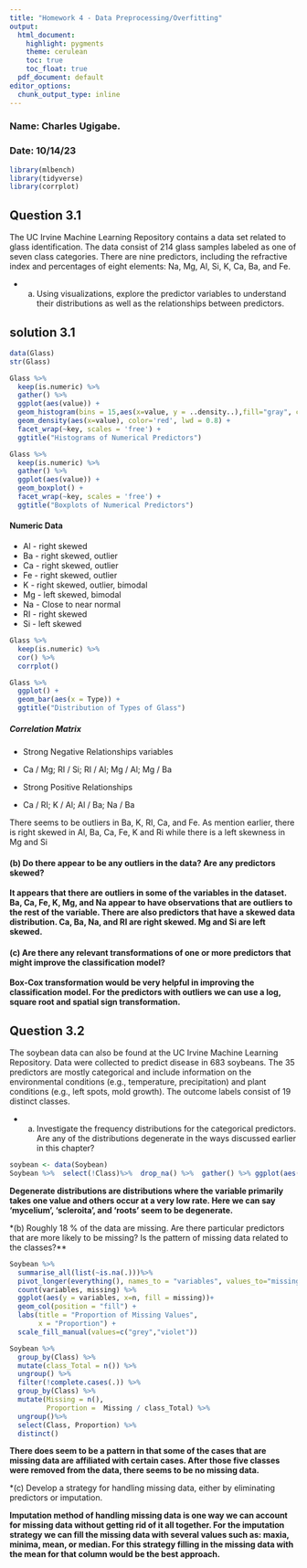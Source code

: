---
title: "Homework 4 - Data Preprocessing/Overfitting"
output:
  html_document:
    highlight: pygments
    theme: cerulean
    toc: true
    toc_float: true
  pdf_document: default
editor_options: 
  chunk_output_type: inline
---

### Name: Charles Ugigabe.
### Date: 10/14/23

```{r message=FALSE, warning=FALSE}
library(mlbench)
library(tidyverse)
library(corrplot)
```


## Question 3.1

The UC Irvine Machine Learning Repository contains a data set related to glass identification. The data consist of 214 glass samples labeled as one of seven class categories. There are nine predictors, including the refractive index and percentages of eight elements: Na, Mg, Al, Si, K, Ca, Ba, and Fe.

* (a) Using visualizations, explore the predictor variables to understand their distributions as well as the relationships between predictors.

## solution 3.1

```{r}
data(Glass)
str(Glass)
```

```{r}
Glass %>%
  keep(is.numeric) %>%
  gather() %>%
  ggplot(aes(value)) + 
  geom_histogram(bins = 15,aes(x=value, y = ..density..),fill="gray", color="#e9ecef") + 
  geom_density(aes(x=value), color='red', lwd = 0.8) +
  facet_wrap(~key, scales = 'free') +
  ggtitle("Histograms of Numerical Predictors")

```

```{r}
Glass %>%
  keep(is.numeric) %>%
  gather() %>%
  ggplot(aes(value)) + 
  geom_boxplot() + 
  facet_wrap(~key, scales = 'free') +
  ggtitle("Boxplots of Numerical Predictors")
```


#### Numeric Data

* Al - right skewed
* Ba - right skewed, outlier
* Ca - right skewed, outlier
* Fe - right skewed, outlier
* K - right skewed, outlier, bimodal
* Mg - left skewed, bimodal
* Na - Close to near normal
* RI - right skewed
* Si - left skewed


```{r}
Glass %>%
  keep(is.numeric) %>%
  cor() %>%
  corrplot() 

Glass %>%
  ggplot() +
  geom_bar(aes(x = Type)) +
  ggtitle("Distribution of Types of Glass")
```


##### Correlation Matrix


* Strong Negative Relationships variables
* Ca / Mg; RI / Si; RI / Al; Mg / Al; Mg / Ba

* Strong Positive Relationships
* Ca / RI; K / Al; Al / Ba; Na / Ba


There seems to be outliers in Ba, K, RI, Ca, and Fe. 
As mention earlier, there is right skewed in Al, Ba, Ca, Fe, K and Ri while there is a left skewness in Mg and Si

#### (b) Do there appear to be any outliers in the data? Are any predictors skewed?

**It appears that there are outliers in some of the variables in the dataset. Ba, Ca, Fe, K, Mg, and Na appear to have observations that are outliers to the rest of the variable. There are also predictors that have a skewed data distribution. Ca, Ba, Na, and RI are right skewed. Mg and Si are left skewed.**

#### (c) Are there any relevant transformations of one or more predictors that might improve the classification model?


**Box-Cox transformation would be very helpful in improving the classification model. For the predictors with outliers we can use a log, square root and spatial sign transformation.**


## Question 3.2  

The soybean data can also be found at the UC Irvine Machine Learning Repository. Data were collected to predict disease in 683 soybeans. The 35 predictors are mostly categorical and include information on the environmental conditions (e.g., temperature, precipitation) and plant conditions (e.g., left spots, mold growth). The outcome labels consist of 19 distinct classes.

* (a) Investigate the frequency distributions for the categorical predictors. Are any of the distributions degenerate in the ways discussed earlier in this chapter?


```{r}
soybean <- data(Soybean)
Soybean %>%  select(!Class)%>%  drop_na() %>%  gather() %>% ggplot(aes(value)) +  geom_bar() +  facet_wrap(~ key)
```


**Degenerate distributions are distributions where the variable primarily takes one value and others occur at a very low rate. Here we can say ‘mycelium’, ‘scleroita’, and ‘roots’ seem to be degenerate.**


*(b) Roughly 18 % of the data are missing. Are there particular predictors that are more likely to be missing? Is the pattern of missing data related to the classes?**

```{r}
Soybean %>%
  summarise_all(list(~is.na(.)))%>%
  pivot_longer(everything(), names_to = "variables", values_to="missing") %>%
  count(variables, missing) %>%
  ggplot(aes(y = variables, x=n, fill = missing))+
  geom_col(position = "fill") +
  labs(title = "Proportion of Missing Values",
       x = "Proportion") +
  scale_fill_manual(values=c("grey","violet"))
```


```{r}
Soybean %>%
  group_by(Class) %>%
  mutate(class_Total = n()) %>%
  ungroup() %>%
  filter(!complete.cases(.)) %>%
  group_by(Class) %>%
  mutate(Missing = n(),
         Proportion =  Missing / class_Total) %>% 
  ungroup()%>%
  select(Class, Proportion) %>%
  distinct() 
```

**There does seem to be a pattern in that some of the cases that are missing data are affiliated with certain cases. After those five classes were removed from the data, there seems to be no missing data.**

*(c) Develop a strategy for handling missing data, either by eliminating predictors or imputation.

**Imputation method of handling missing data is one way we can account for missing data without getting rid of it all together. For the imputation strategy we can fill the missing data with several values such as: maxia, minima, mean, or median. For this strategy filling in the missing data with the mean for that column would be the best approach.**
